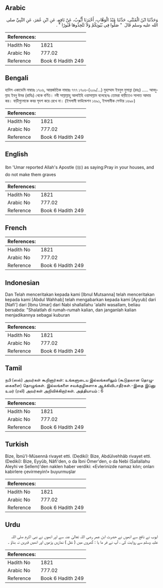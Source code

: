 ## Arabic


<div dir="rtl" lang="ar" style={{fontSize:'larger',backgroundColor:'#f8f9fa',padding:20}}>
وَحَدَّثَنَا ابْنُ الْمُثَنَّى، حَدَّثَنَا عَبْدُ الْوَهَّابِ، أَخْبَرَنَا أَيُّوبُ، عَنْ نَافِعٍ، عَنِ ابْنِ عُمَرَ، عَنِ النَّبِيِّ صلى الله عليه وسلم قَالَ ‏ "‏ صَلُّوا فِي بُيُوتِكُمْ وَلاَ تَتَّخِذُوهَا قُبُورًا ‏"‏ ‏.‏
</div>
<div style={{backgroundColor:'#f8f9fa',padding:20, marginBottom: 10}}><table> <thead> <tr> <th>References:</th> <th></th> </tr> </thead> <tbody><tr><td>Hadith No</td><td>1821</td></tr><tr><td>Arabic No</td><td>777.02</td></tr><tr><td>Reference</td><td>Book 6 Hadith 249</td></tr></tbody></table></div>

## Bengali


<div dir="ltr" lang="bn" style={{fontSize:'larger',backgroundColor:'#f8f9fa',padding:20}}>
হাদিস একাডেমি নাম্বারঃ ১৭০৬, আন্তর্জাতিক নাম্বারঃ ৭৭৭ ১৭০৬-(২০৯/...) মুহাম্মাদ ইবনুল মুসান্না (রহঃ) ..... আবদুল্লাহ ইবনু উমর (রাযিঃ) থেকে বর্ণিত। নবী সাল্লাল্লাহু আলাইহি ওয়াসাল্লাম বলেছেনঃ তোমরা বাড়ীতেও সালাত আদায় কর। বাড়ীগুলোকে কবর সৃদশ করে রেখে না। (ইসলামী ফাউন্ডেশন ১৬৯১, ইসলামীক সেন্টার ১৬৯৮)
</div>
<div style={{backgroundColor:'#f8f9fa',padding:20, marginBottom: 10}}><table> <thead> <tr> <th>References:</th> <th></th> </tr> </thead> <tbody><tr><td>Hadith No</td><td>1821</td></tr><tr><td>Arabic No</td><td>777.02</td></tr><tr><td>Reference</td><td>Book 6 Hadith 249</td></tr></tbody></table></div>

## English


<div dir="ltr" lang="en" style={{fontSize:'larger',backgroundColor:'#f8f9fa',padding:20}}>
Ibn 'Umar reported Allah's Apostle (ﷺ) as saying:Pray in your houses, and do not make them graves
</div>
<div style={{backgroundColor:'#f8f9fa',padding:20, marginBottom: 10}}><table> <thead> <tr> <th>References:</th> <th></th> </tr> </thead> <tbody><tr><td>Hadith No</td><td>1821</td></tr><tr><td>Arabic No</td><td>777.02</td></tr><tr><td>Reference</td><td>Book 6 Hadith 249</td></tr></tbody></table></div>

## French


<div dir="ltr" lang="fr" style={{fontSize:'larger',backgroundColor:'#f8f9fa',padding:20}}>

</div>
<div style={{backgroundColor:'#f8f9fa',padding:20, marginBottom: 10}}><table> <thead> <tr> <th>References:</th> <th></th> </tr> </thead> <tbody><tr><td>Hadith No</td><td>1821</td></tr><tr><td>Arabic No</td><td>777.02</td></tr><tr><td>Reference</td><td>Book 6 Hadith 249</td></tr></tbody></table></div>

## Indonesian


<div dir="ltr" lang="id" style={{fontSize:'larger',backgroundColor:'#f8f9fa',padding:20}}>
Dan Telah menceritakan kepada kami [Ibnul Mutsanna] telah menceritakan kepada kami [Abdul Wahhab] telah mengabarkan kepada kami [Ayyub] dari [Nafi'] dari [Ibnu Umar] dari Nabi shallallahu 'alaihi wasallam, beliau bersabda: "Shalatlah di rumah-rumah kalian, dan janganlah kalian menjadikannya sebagai kuburan
</div>
<div style={{backgroundColor:'#f8f9fa',padding:20, marginBottom: 10}}><table> <thead> <tr> <th>References:</th> <th></th> </tr> </thead> <tbody><tr><td>Hadith No</td><td>1821</td></tr><tr><td>Arabic No</td><td>777.02</td></tr><tr><td>Reference</td><td>Book 6 Hadith 249</td></tr></tbody></table></div>

## Tamil


<div dir="ltr" lang="ta" style={{fontSize:'larger',backgroundColor:'#f8f9fa',padding:20}}>
நபி (ஸல்) அவர்கள் கூறினார்கள்: உங்களுடைய இல்லங்களிலும் (கூடுதலான தொழுகைகளை) தொழுங்கள். இல்லங்களை சவக்குழிகளாக ஆக்கிவிடாதீர்கள்.-இதை இப்னு உமர் (ரலி) அவர்கள் அறிவிக்கிறார்கள். அத்தியாயம் : 6
</div>
<div style={{backgroundColor:'#f8f9fa',padding:20, marginBottom: 10}}><table> <thead> <tr> <th>References:</th> <th></th> </tr> </thead> <tbody><tr><td>Hadith No</td><td>1821</td></tr><tr><td>Arabic No</td><td>777.02</td></tr><tr><td>Reference</td><td>Book 6 Hadith 249</td></tr></tbody></table></div>

## Turkish


<div dir="ltr" lang="tr" style={{fontSize:'larger',backgroundColor:'#f8f9fa',padding:20}}>
Bize, İbnü'I-Müsennâ rivayet etti. (Dediki): Bize, Abdülvehhâb rivayet etti. (Dediki): Bize, Eyyûb, Nâfi'den, o da İbni Ömer'den, o da Nebi (Sallallahu Aleyhi ve Sellem)'den naklen haber verdiki: «Evlerinizde namaz kılın; onları kabirlere çevirmeyin!» buyurmuşlar
</div>
<div style={{backgroundColor:'#f8f9fa',padding:20, marginBottom: 10}}><table> <thead> <tr> <th>References:</th> <th></th> </tr> </thead> <tbody><tr><td>Hadith No</td><td>1821</td></tr><tr><td>Arabic No</td><td>777.02</td></tr><tr><td>Reference</td><td>Book 6 Hadith 249</td></tr></tbody></table></div>

## Urdu


<div dir="rtl" lang="ur" style={{fontSize:'larger',backgroundColor:'#f8f9fa',padding:20}}>
ایوب نے نافع سے انھوں نے حضرت ابن عمر رضی اللہ تعالیٰ عنہ سے اور انھوں نے نبی اکرم صلی اللہ علیہ وسلم سے روایت کی ، آپ نے فر ما یا : گھروں میں ( نفل ) نمازیں پڑھوں اور انھیں قبریں نہ بناؤ ۔
</div>
<div style={{backgroundColor:'#f8f9fa',padding:20, marginBottom: 10}}><table> <thead> <tr> <th>References:</th> <th></th> </tr> </thead> <tbody><tr><td>Hadith No</td><td>1821</td></tr><tr><td>Arabic No</td><td>777.02</td></tr><tr><td>Reference</td><td>Book 6 Hadith 249</td></tr></tbody></table></div>